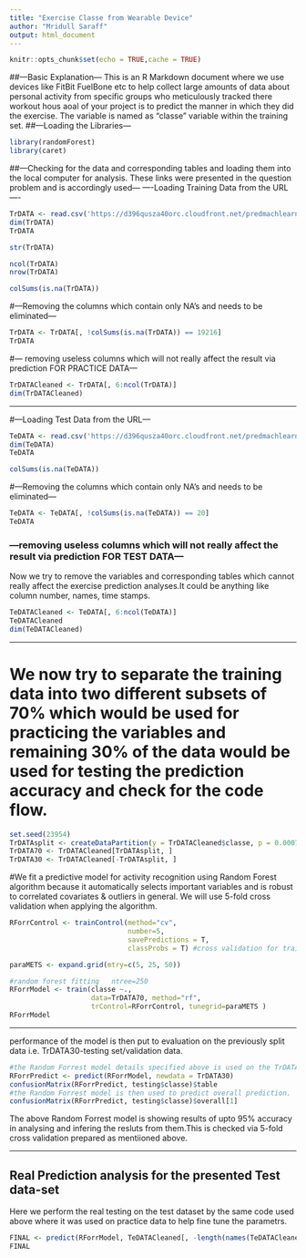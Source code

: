 ---
title: "Exercise Classe from Wearable Device"
author: "Mridull Saraff"
output: html_document
---
```{r setup, include=FALSE}
knitr::opts_chunk$set(echo = TRUE,cache = TRUE)
```

##---Basic Explanation---
This is an R Markdown document where we use devices like FitBit FuelBone etc to help collect large amounts of data about personal activity from specific groups who meticulously tracked there workout hous aoal of your project is to predict the manner in which they did the exercise. The variable is named as "classe" variable within the training set.
##---Loading the Libraries---
```{r LibsLoading}
library(randomForest)
library(caret)
```

##---Checking for the data and corresponding tables and loading them into the local computer for analysis. These links were presented in  the question problem and is accordingly used---
----Loading Training Data from the URL----
```{r Train_DataLoading, warning=FALSE}
TrDATA <- read.csv('https://d396qusza40orc.cloudfront.net/predmachlearn/pml-training.csv' , header=T) 
dim(TrDATA)
TrDATA
```

```{r structure summary}
str(TrDATA)
```

```{r counting dimensions of table }
ncol(TrDATA)
nrow(TrDATA)
```

```{r counting NA's in the columns}
colSums(is.na(TrDATA))
```

#---Removing the columns  which contain only NA's and needs to be eliminated---
```{r}
TrDATA <- TrDATA[, !colSums(is.na(TrDATA)) == 19216]
TrDATA
```

#--- removing useless columns which will not really affect the result via prediction FOR PRACTICE DATA---
```{r removing useless columns which will not really affect the result via prediction}
TrDATACleaned <- TrDATA[, 6:ncol(TrDATA)]
dim(TrDATACleaned)
```


------------------------------------------------------------------------------------------------------------------------------------------------------------


#---Loading Test Data from the URL---
```{r Test_DataLoading}
TeDATA <- read.csv('https://d396qusza40orc.cloudfront.net/predmachlearn/pml-testing.csv' , header=T) 
dim(TeDATA)
TeDATA
```

```{r counting NA's in the columns}
colSums(is.na(TeDATA))
```

#---Removing the columns  which contain only NA's and needs to be eliminated---
```{r}
TeDATA <- TeDATA[, !colSums(is.na(TeDATA)) == 20]
TeDATA
```


### ---removing useless columns which will not really affect the result via prediction FOR TEST DATA---
Now we try to remove the variables and corresponding tables which cannot really affect the exercise prediction analyses.It could be anything like column number, names, time stamps.
```{r}
TeDATACleaned <- TeDATA[, 6:ncol(TeDATA)]
TeDATACleaned
dim(TeDATACleaned)
```



------------------------------------------------------------------------------------------------------------------------------------------------------------



# We now try to separate the training data into two different subsets of 70% which would be used for practicing the variables and remaining 30% of the data would be used for testing the prediction accuracy and check for the code flow.
```{r}
set.seed(23954)
TrDATAsplit <- createDataPartition(y = TrDATACleaned$classe, p = 0.0007, list = F)
TrDATA70 <- TrDATACleaned[TrDATAsplit, ]
TrDATA30 <- TrDATACleaned[-TrDATAsplit, ]
```


#We fit a predictive model for activity recognition using Random Forest algorithm because it automatically selects important variables and is robust to correlated covariates & outliers in general. We will use 5-fold cross validation when applying the algorithm.  

```{r parameter cross validation}
RForrControl <- trainControl(method="cv", 
                             number=5,
                             savePredictions = T, 
                             classProbs = T) #cross validation for training. 
```

```{r}
paraMETS <- expand.grid(mtry=c(5, 25, 50))
```


```{r rf training}
#random forest fitting   ntree=250
RForrModel <- train(classe ~., 
                    data=TrDATA70, method="rf",
                    trControl=RForrControl, tunegrid=paraMETS )
RForrModel
```



------------------------------------------------------------------------------------------------------------------------------------------------------------


performance of the model is then put to evaluation on the previously split data i.e. TrDATA30-testing set/validation data.

```{r}
#the Random Forrest model details specified above is used on the TrDATA30-testing set
RForrPredict <- predict(RForrModel, newdata = TrDATA30) 
confusionMatrix(RForrPredict, testing$classe)$table
#the Random Forrest model is then used to predict overall prediction.
confusionMatrix(RForrPredict, testing$classe)$overall[1] 
```
The above Random Forrest model is showing results of upto 95% accuracy in analysing and infering the resluts from them.This is checked via 5-fold cross validation prepared as mentiioned above.

------------------------------------------------------------------------------------------------------------------------------------------------------------




Real Prediction analysis for the presented Test data-set
----------------------------
Here we perform the real testing on the test dataset by the same code used above where it was used on practice data to help fine tune the parametrs.
```{r}
FINAL <- predict(RForrModel, TeDATACleaned[, -length(names(TeDATACleaned))])
FINAL
```
